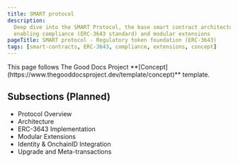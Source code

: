 ```yaml
---
title: SMART protocol
description:
  Deep dive into the SMART Protocol, the base smart contract architecture
  enabling compliance (ERC-3643 standard) and modular extensions
pageTitle: SMART protocol - Regulatory token foundation (ERC-3643)
tags: [smart-contracts, ERC-3643, compliance, extensions, concept]
---
```


<Callout type="info" title="Template guide">
  This page follows The Good Docs Project
  **[Concept](https://www.thegooddocsproject.dev/template/concept)** template.
</Callout>

## Subsections (Planned)

- Protocol Overview
- Architecture
- ERC-3643 Implementation
- Modular Extensions
- Identity & OnchainID Integration
- Upgrade and Meta-transactions
